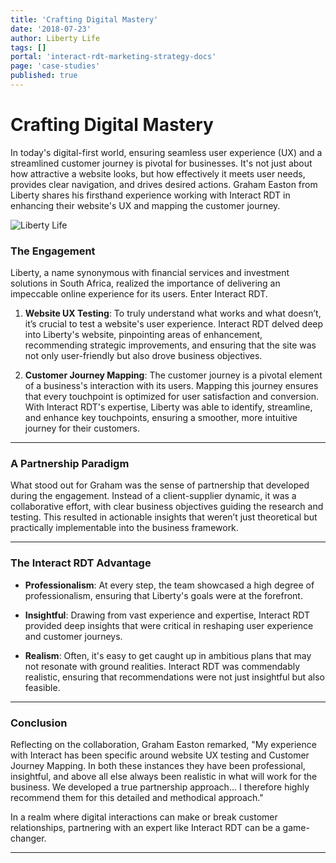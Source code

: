 ```yaml
---
title: 'Crafting Digital Mastery'
date: '2018-07-23'
author: Liberty Life
tags: []
portal: 'interact-rdt-marketing-strategy-docs'
page: 'case-studies'
published: true
---
```


# Crafting Digital Mastery

In today's digital-first world, ensuring seamless user experience (UX) and a
streamlined customer journey is pivotal for businesses. It's not just about how
attractive a website looks, but how effectively it meets user needs, provides
clear navigation, and drives desired actions. Graham Easton from Liberty shares
his firsthand experience working with Interact RDT in enhancing their website's
UX and mapping the customer journey.

![Liberty Life](images/liberty-cover.webp)

### **The Engagement**

Liberty, a name synonymous with financial services and investment solutions in
South Africa, realized the importance of delivering an impeccable online
experience for its users. Enter Interact RDT.

1. **Website UX Testing**: To truly understand what works and what doesn’t, it’s
   crucial to test a website's user experience. Interact RDT delved deep into
   Liberty's website, pinpointing areas of enhancement, recommending strategic
   improvements, and ensuring that the site was not only user-friendly but also
   drove business objectives.

2. **Customer Journey Mapping**: The customer journey is a pivotal element of a
   business's interaction with its users. Mapping this journey ensures that
   every touchpoint is optimized for user satisfaction and conversion. With
   Interact RDT's expertise, Liberty was able to identify, streamline, and
   enhance key touchpoints, ensuring a smoother, more intuitive journey for
   their customers.

---

### **A Partnership Paradigm**

What stood out for Graham was the sense of partnership that developed during the
engagement. Instead of a client-supplier dynamic, it was a collaborative effort,
with clear business objectives guiding the research and testing. This resulted
in actionable insights that weren’t just theoretical but practically
implementable into the business framework.

---

### **The Interact RDT Advantage**

- **Professionalism**: At every step, the team showcased a high degree of
  professionalism, ensuring that Liberty's goals were at the forefront.

- **Insightful**: Drawing from vast experience and expertise, Interact RDT
  provided deep insights that were critical in reshaping user experience and
  customer journeys.

- **Realism**: Often, it's easy to get caught up in ambitious plans that may not
  resonate with ground realities. Interact RDT was commendably realistic,
  ensuring that recommendations were not just insightful but also feasible.

---

### **Conclusion**

Reflecting on the collaboration, Graham Easton remarked, "My experience with
Interact has been specific around website UX testing and Customer Journey
Mapping. In both these instances they have been professional, insightful, and
above all else always been realistic in what will work for the business. We
developed a true partnership approach... I therefore highly recommend them for
this detailed and methodical approach."

In a realm where digital interactions can make or break customer relationships,
partnering with an expert like Interact RDT can be a game-changer.

---
